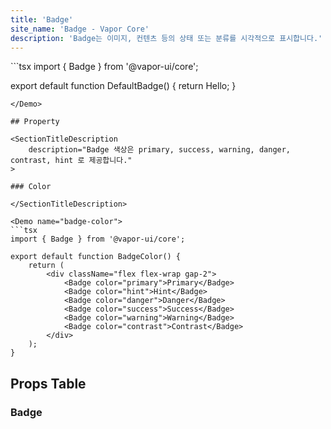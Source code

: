 ```yaml
---
title: 'Badge'
site_name: 'Badge - Vapor Core'
description: 'Badge는 이미지, 컨텐츠 등의 상태 또는 분류를 시각적으로 표시합니다.'
---
```


<Demo name="default-badge">
```tsx
import { Badge } from '@vapor-ui/core';

export default function DefaultBadge() {
    return <Badge>Hello</Badge>;
}
```
</Demo>

## Property

<SectionTitleDescription
    description="Badge 색상은 primary, success, warning, danger, contrast, hint 로 제공합니다."
>

### Color

</SectionTitleDescription>

<Demo name="badge-color">
```tsx
import { Badge } from '@vapor-ui/core';

export default function BadgeColor() {
    return (
        <div className="flex flex-wrap gap-2">
            <Badge color="primary">Primary</Badge>
            <Badge color="hint">Hint</Badge>
            <Badge color="danger">Danger</Badge>
            <Badge color="success">Success</Badge>
            <Badge color="warning">Warning</Badge>
            <Badge color="contrast">Contrast</Badge>
        </div>
    );
}
```
</Demo>

## Props Table

### Badge

<ComponentPropsTable file="badge" section="props" />
